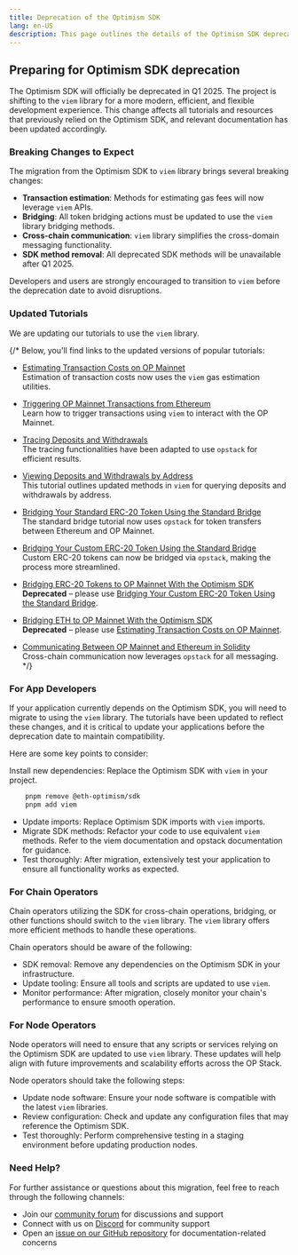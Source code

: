 ```yaml
---
title: Deprecation of the Optimism SDK
lang: en-US
description: This page outlines the details of the Optimism SDK deprecation and guides developers to migrate to using `viem` library.
---
```


## Preparing for Optimism SDK deprecation

The Optimism SDK will officially be deprecated in Q1 2025. The project is shifting to the `viem` library for a more modern, efficient, and flexible development experience. This change affects all tutorials and resources that previously relied on the Optimism SDK, and relevant documentation has been updated accordingly.

### Breaking Changes to Expect

The migration from the Optimism SDK to `viem` library brings several breaking changes:

*   **Transaction estimation**: Methods for estimating gas fees will now leverage `viem` APIs.
*   **Bridging**: All token bridging actions must be updated to use the `viem` library bridging methods.
*   **Cross-chain communication**: `viem` library simplifies the cross-domain messaging functionality.
*   **SDK method removal**: All deprecated SDK methods will be unavailable after Q1 2025.

Developers and users are strongly encouraged to transition to `viem` before the deprecation date to avoid disruptions.

### Updated Tutorials

We are updating our tutorials to use the `viem` library.

 {/* Below, you'll find links to the updated versions of popular tutorials:

*   [Estimating Transaction Costs on OP Mainnet](../tutorials/transaction-cost-estimation)\
    Estimation of transaction costs now uses the `viem` gas estimation utilities.

*   [Triggering OP Mainnet Transactions from Ethereum](../tutorials/trigger-op-transactions)\
    Learn how to trigger transactions using `viem` to interact with the OP Mainnet.

*   [Tracing Deposits and Withdrawals](../tutorials/tracing-deposits-withdrawals)\
    The tracing functionalities have been adapted to use `opstack` for efficient results.

*   [Viewing Deposits and Withdrawals by Address](../tutorials/view-deposits-withdrawals)\
    This tutorial outlines updated methods in `viem` for querying deposits and withdrawals by address.

*   [Bridging Your Standard ERC-20 Token Using the Standard Bridge](../tutorials/bridge-standard-erc20)\
    The standard bridge tutorial now uses `opstack` for token transfers between Ethereum and OP Mainnet.

*   [Bridging Your Custom ERC-20 Token Using the Standard Bridge](../tutorials/bridge-custom-erc20)\
    Custom ERC-20 tokens can now be bridged via `opstack`, making the process more streamlined.

*   [Bridging ERC-20 Tokens to OP Mainnet With the Optimism SDK](../tutorials/bridge-sdk-erc20)\
    **Deprecated** – please use [Bridging Your Custom ERC-20 Token Using the Standard Bridge](../tutorials/bridge-custom-erc20).

*   [Bridging ETH to OP Mainnet With the Optimism SDK](../tutorials/bridge-sdk-eth)\
    **Deprecated** – please use [Estimating Transaction Costs on OP Mainnet](../tutorials/transaction-cost-estimation).

*   [Communicating Between OP Mainnet and Ethereum in Solidity](../tutorials/cross-chain-solidity)\
    Cross-chain communication now leverages `opstack` for all messaging. */}

### For App Developers

If your application currently depends on the Optimism SDK, you will need to migrate to using the `viem` library.
The tutorials have been updated to reflect these changes, and it is critical to update your applications before the deprecation date to maintain compatibility.

Here are some key points to consider:

Install new dependencies: Replace the Optimism SDK with `viem` in your project.

```bash
    pnpm remove @eth-optimism/sdk
    pnpm add viem 
```

*   Update imports: Replace Optimism SDK imports with `viem` imports.
*   Migrate SDK methods: Refactor your code to use equivalent `viem` methods. Refer to the viem documentation and opstack documentation for guidance.
*   Test thoroughly: After migration, extensively test your application to ensure all functionality works as expected.

### For Chain Operators

Chain operators utilizing the SDK for cross-chain operations, bridging, or other functions should switch to the `viem` library.
The `viem` library offers more efficient methods to handle these operations.

Chain operators should be aware of the following:

*   SDK removal: Remove any dependencies on the Optimism SDK in your infrastructure.
*   Update tooling: Ensure all tools and scripts are updated to use `viem`.
*   Monitor performance: After migration, closely monitor your chain's performance to ensure smooth operation.

### For Node Operators

Node operators will need to ensure that any scripts or services relying on the Optimism SDK are updated to use `viem` library.
These updates will help align with future improvements and scalability efforts across the OP Stack.

Node operators should take the following steps:

*   Update node software: Ensure your node software is compatible with the latest `viem` libraries.
*   Review configuration: Check and update any configuration files that may reference the Optimism SDK.
*   Test thoroughly: Perform comprehensive testing in a staging environment before updating production nodes.

### Need Help?

For further assistance or questions about this migration, feel free to reach through the following channels:

*   Join our [community forum](https://community.optimism.io/) for discussions and support
*   Connect with us on [Discord](https://discord.gg/optimism) for community support
*   Open an [issue on our GitHub repository](https://github.com/ethereum-optimism/docs/issues) for documentation-related concerns
